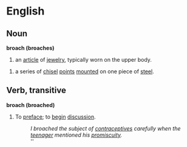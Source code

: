 =English=

==Noun==
'''broach (broaches)'''

#an [[article]] of [[jewelry]], typically worn on the upper body.

#a series of [[chisel]] [[point]]s [[mount]]ed on one piece of [[steel]]. <!--A broach is typically used to enlarge a circular hole into a larger noncircular shape such as a square or other desired shape. Another typical use of a broach is to cut a square keyway on objects such as gears, pulleys etc. A broach might be designed to be pushed through an existing hole, or, alternatively to be pulled through the hole. Broaching machines are designed to either push or pull a broach.-->

==Verb, transitive==
'''broach (broached)'''

# To [[preface]]; to [[begin]] [[discussion]].
#: ''I broached the subject of [[contraceptive]]s carefully when the [[teenager]] mentioned his [[promiscuity]].''
#: ''
